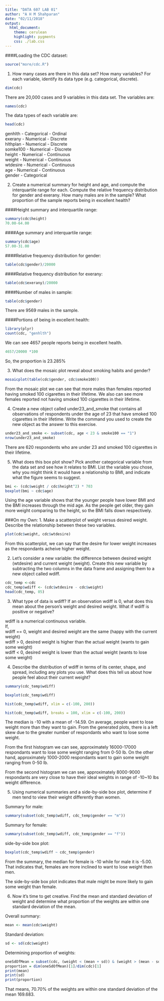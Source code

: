 ```yaml
---
title: "DATA 607 LAB 01"
author: "A H M Shahparan"
date: "02/11/2018"
output:
  html_document:
    theme: cerulean
    highlight: pygments
    css: ./lab.css
---
```


####Loading the CDC dataset:
```r
source("more/cdc.R")
```

1. How many cases are there in this data set? How many variables? For each variable, identify its data type (e.g. categorical, discrete).
```r
dim(cdc)
```
There are 20,000 cases and 9 variables in this data set.
The variables are:
```r
names(cdc)
```
The data types of each variable are:
```r
head(cdc)
```
genhlth - Categorical - Ordinal</br>
exerany - Numerical - Discrete</br>
hlthplan - Numerical - Discrete</br>
somke100 - Numerical - Discrete</br>
height - Numerical - Continuous</br>
weight - Numerical - Continuous</br>
wtdesire - Numerical - Continuous</br>
age - Numerical - Continuous</br>
gender - Categorical

2. Create a numerical summary for height and age, and compute the interquartile range for each. Compute the relative frequency distribution for gender and exerany. How many males are in the sample? What proportion of the sample reports being in excellent health?

####Height summary and interquartile range:
```r
summary(cdc$height)
70.00-64.00
```
####Age summary and interquartile range:
```r
summary(cdc$age)
57.00-31.00
```
####Relative frequency distribution for gender:
```r
table(cdc$gender)/20000
```
####Relative frequency distribution for exerany:
```r
table(cdc$exerany)/20000
```
####Number of males in sample:
```r
table(cdc$gender)
```
There are 9569 males in the sample.

####Portions of being in excellent health:
```r
library(plyr)
count(cdc, "genhlth")
```
We can see 4657 people reports being in excellent health.
```r
4657/20000 *100
```
So, the proportion is 23.285%

3. What does the mosaic plot reveal about smoking habits and gender?
```r
mosaicplot(table(cdc$gender, cdc$smoke100))
```
From the mosaic plot we can see that more males than females reported having smoked 100 cigarettes in their lifetime. We also can see more females reported not having smoked 100 cigarettes in their lifetime.

4. Create a new object called under23_and_smoke that contains all observations of respondents under the age of 23 that have smoked 100 cigarettes in their lifetime. Write the command you used to create the new object as the answer to this exercise.
```r
under23_and_smoke <- subset(cdc, age < 23 & smoke100 == "1")
nrow(under23_and_smoke)
```
There are 620 respondents who are under 23 and smoked 100 cigarettes in their lifetime.

5. What does this box plot show? Pick another categorical variable from the data set and see how it relates to BMI. List the variable you chose, why you might think it would have a relationship to BMI, and indicate what the figure seems to suggest.
```r
bmi <- (cdc$weight / cdc$height^2) * 703
boxplot(bmi ~ cdc$age)
```
Using the age variable shows that the younger people have lower BMI and the BMI increases through the mid age. As the people get older, they gain more weight comparing to the height, so the BMI falls down respectively.

###On my Own:
1. Make a scatterplot of weight versus desired weight. Describe the relationship between these two variables.
```r
plot(cdc$weight, cdc$wtdesire)
```
From this scatterplot, we can say that the desire for lower weight increases as the respondants acheive higher weight.

2. Let’s consider a new variable: the difference between desired weight (wtdesire) and current weight (weight). Create this new variable by subtracting the two columns in the data frame and assigning them to a new object called wdiff.
```r
cdc_temp <-cdc
cdc_temp$wdiff <- (cdc$wtdesire - cdc$weight)
head(cdc_temp, 05)
```

3. What type of data is wdiff? If an observation wdiff is 0, what does this mean about the person’s weight and desired weight. What if  wdiff is positive or negative?

wdiff is a numerical continuous variable.</br>
If,</br>
wdiff == 0, weight and desired weight are the same (happy with the current weight)</br> 
wdiff > 0, desired weight is higher than the actual weight (wants to gain some weight)</br>
wdiff < 0, desired weight is lower than the actual weight (wants to lose some weight)</br>

4. Describe the distribution of wdiff in terms of its center, shape, and spread, including any plots you use. What does this tell us about how people feel about their current weight?
```r
summary(cdc_temp$wdiff)
```
```r
boxplot(cdc_temp$wdiff)
```
```r
hist(cdc_temp$wdiff, xlim = c(-100, 200))
```
```r
hist(cdc_temp$wdiff, breaks = 100, xlim = c(-100, 200))
```
The median is -10 with a mean of -14.59. On average, people want to lose weight more than they want to gain. From the generated plots, there is a left skew due to the greater number of respondants who want to lose some weight.

From the first histogram we can see, approximately 16000-17000 respondants want to lose some weight ranging from 0-50 lb. On the other hand, approximately 1000-2000 respondants want to gain some weight ranging from 0-50 lb.

From the second histogram we can see, approximately 8000-9000 respondants are very close to have their ideal weights in range of -10~10 lbs weight difference.

5. Using numerical summaries and a side-by-side box plot, determine if men tend to view their weight differently than women.

Summary for male:
```r
summary(subset(cdc_temp$wdiff, cdc_temp$gender == "m"))
```

Summary for female:
```r
summary(subset(cdc_temp$wdiff, cdc_temp$gender == "f"))
```

side-by-side box plot:
```r
boxplot(cdc_temp$wdiff ~ cdc_temp$gender)
```
From the summary, the median for female is -10 while for male it is -5.00. That indicates that, females are more inclined to want to lose weight then men.

The side-by-side box plot indicates that male might be more likely to gain some weight than female.

6. Now it’s time to get creative. Find the mean and standard deviation of weight and determine what proportion of the weights are within one standard deviation of the mean.

Overall summary:
```r
mean <- mean(cdc$weight)
```

Standard deviation:
```r
sd <- sd(cdc$weight)
```

Determining proportion of weights:
```r
oneSdOfMean = subset(cdc, (weight < (mean + sd)) & (weight > (mean - sd)))
proportion = dim(oneSdOfMean)[1]/dim(cdc)[1]
print(mean)
print(sd)
print(proportion)
```
That means, 70.70% of the weights are within one standard deviation of the mean 169.683.




